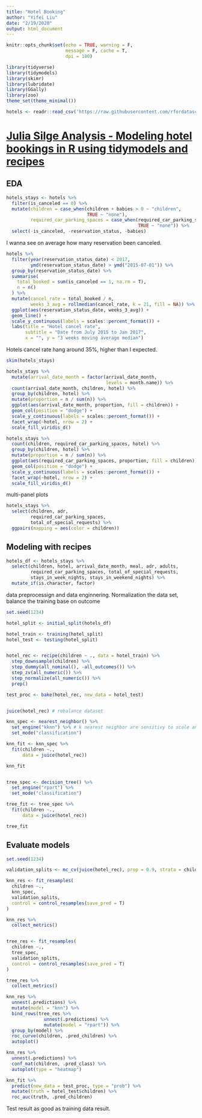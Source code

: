 ```yaml
---
title: "Hotel Booking"
author: "Yifei Liu"
date: "2/19/2020"
output: html_document
---
```


```r
knitr::opts_chunk$set(echo = TRUE, warning = F,
                      message = F, cache = T,
                      dpi = 180)
```

```r
library(tidyverse)
library(tidymodels)
library(skimr)
library(lubridate)
library(GGally)
library(zoo)
theme_set(theme_minimal())

hotels <- readr::read_csv('https://raw.githubusercontent.com/rfordatascience/tidytuesday/master/data/2020/2020-02-11/hotels.csv')
```


# [Julia Silge Analysis - Modeling hotel bookings in R using tidymodels and recipes](https://www.youtube.com/watch?v=dbXDkEEuvCU&t=361s)

## EDA

```r
hotels_stays <- hotels %>%
  filter(is_canceled == 0) %>%
  mutate(children = case_when(children + babies > 0 ~ "children",
                              TRUE ~ "none"),
         required_car_parking_spaces = case_when(required_car_parking_spaces > 0 ~ "parking",
                                                 TRUE ~ "none")) %>%
  select(-is_canceled, -reservation_status, -babies)

```

I wanna see on average how many reservation been canceled.

```r

hotels %>%
  filter(year(reservation_status_date) < 2017,
         ymd(reservation_status_date) > ymd("2015-07-01")) %>%
  group_by(reservation_status_date) %>%
  summarise(
    total_booked = sum(is_canceled == 1, na.rm = T),
    n = n()
  ) %>%
  mutate(cancel_rate = total_booked / n,
         weeks_3_avg = rollmedian(cancel_rate, k = 21, fill = NA)) %>%
  ggplot(aes(reservation_status_date, weeks_3_avg)) + 
  geom_line() +
  scale_y_continuous(labels = scales::percent_format()) +
  labs(title = "Hotel cancel rate",
       subtitle = "Date from July 2015 to Jan 2017",
       x = "", y = "3 weeks moving average median") 

```

Hotels cancel rate hang around 35%, higher than I expected. 



```r

skim(hotels_stays)

```

```r

hotels_stays %>%
  mutate(arrival_date_month = factor(arrival_date_month,
                                     levels = month.name)) %>%
  count(arrival_date_month, children, hotel) %>%
  group_by(children, hotel) %>%
  mutate(proportion = n / sum(n)) %>%
  ggplot(aes(arrival_date_month, proportion, fill = children)) +
  geom_col(position = "dodge") +
  scale_y_continuous(labels = scales::percent_format()) +
  facet_wrap(~hotel, nrow = 2) +
  scale_fill_viridis_d()


```

```r
hotels_stays %>%
  count(children, required_car_parking_spaces, hotel) %>%
  group_by(children, hotel) %>%
  mutate(proportion = n / sum(n)) %>%
  ggplot(aes(required_car_parking_spaces, proportion, fill = children)) +
  geom_col(position = "dodge") +
  scale_y_continuous(labels = scales::percent_format()) +
  facet_wrap(~hotel, nrow = 2) +
  scale_fill_viridis_d()


```

multi-panel plots

```r
hotels_stays %>%
  select(children, adr,
         required_car_parking_spaces, 
         total_of_special_requests) %>%
  ggpairs(mapping = aes(color = children))


```


## Modeling with recipes

```r

hotels_df <- hotels_stays %>%
  select(children, hotel, arrival_date_month, meal, adr, adults,
         required_car_parking_spaces, total_of_special_requests,
         stays_in_week_nights, stays_in_weekend_nights) %>%
  mutate_if(is.character, factor)

```


data preprocessign and data enginnering. Normalization the data set, balance the training base on outcome 

```r

set.seed(1234)

hotel_split <- initial_split(hotels_df)

hotel_train <- training(hotel_split)
hotel_test <- testing(hotel_split)


hotel_rec <- recipe(children ~ ., data = hotel_train) %>%
  step_downsample(children) %>%
  step_dummy(all_nominal(), -all_outcomes()) %>%
  step_zv(all_numeric()) %>%
  step_normalize(all_numeric()) %>%
  prep()

test_proc <- bake(hotel_rec, new_data = hotel_test)


juice(hotel_rec) # rebalance dataset
```


```r

knn_spec <- nearest_neighbor() %>%
  set_engine("kknn") %>% # k nearest neighbor are sensitivy to scale and center
  set_mode("classification") 

knn_fit <- knn_spec %>%
  fit(children ~.,
      data = juice(hotel_rec))

knn_fit


tree_spec <- decision_tree() %>%
  set_engine("rpart") %>%
  set_mode("classification")

tree_fit <- tree_spec %>%
  fit(children ~.,
      data = juice(hotel_rec))

tree_fit

```


## Evaluate models

```r
set.seed(1234)

validation_splits <- mc_cv(juice(hotel_rec), prop = 0.9, strata = children)

knn_res <- fit_resamples(
  children ~.,
  knn_spec,
  validation_splits,
  control = control_resamples(save_pred = T)
)

knn_res %>%
  collect_metrics()


tree_res <- fit_resamples(
  children ~.,
  tree_spec,
  validation_splits,
  control = control_resamples(save_pred = T)
)

tree_res %>%
  collect_metrics()


```


```r

knn_res %>%
  unnest(.predictions) %>%
  mutate(model = "knn") %>%
  bind_rows(tree_res %>%
              unnest(.predictions) %>%
              mutate(model = "rpart")) %>%
  group_by(model) %>%
  roc_curve(children, .pred_children) %>%
  autoplot()

knn_res %>%
  unnest(.predictions) %>%
  conf_mat(children, .pred_class) %>%
  autoplot(type = "heatmap")

```



```r

knn_fit %>%
  predict(new_data = test_proc, type = "prob") %>%
  mutate(truth = hotel_test$children) %>%
  roc_auc(truth, .pred_children)

```

Test result as good as training data result. 




















